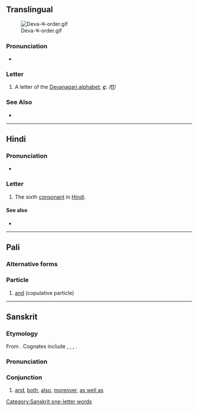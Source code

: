 {{character info/new}}

==Translingual==
[[File:Deva-च-order.gif|thumb]]

===Pronunciation===
* {{IPA|/cə/|/tʃə/|lang=mul}}

===Letter===
{{mul-Deva|c}}

# A letter of the [[Devanagari alphabet]]; '''''[[c]]''''': /[[t͡ʃ]]/

===See Also===
* {{list:Devanagari script letters/mul}}

----

==Hindi==

===Pronunciation===
* {{IPA|[t͡ʃə]|lang=hi}}

===Letter===
{{head|hi|letter}}

# The sixth [[consonant]] in [[Hindi]].

====See also====
* {{list:Devanagari script letters/hi}}

----

==Pali==

===Alternative forms===
{{pi-alt|Latn=ca}}

===Particle===
{{head|pi|particle}}

# [[and]] (copulative particle)

----

==Sanskrit==

===Etymology===
From {{inh|sa|ine-pro|*-kʷe||and}}. Cognates include {{cog|peo|-𐎨𐎠|ts=cā}}, {{cog|la|-que}}, {{cog|grc|τε}}, {{cog|got|-𐌿𐌷}}.

===Pronunciation===
{{sa-IPA}}

===Conjunction===
{{head|sa|conjunction}}

# [[and]], [[both]], [[also]], [[moreover]], [[as well as]]

[[Category:Sanskrit one-letter words]]